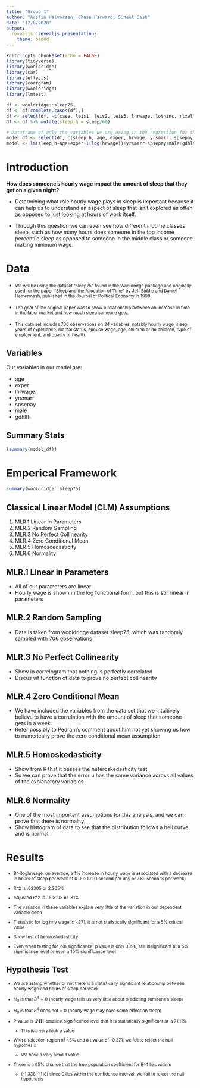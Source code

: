 ```yaml
---
title: "Group 1"
author: "Austin Halvorsen, Chase Harward, Suneet Dash"
date: "12/8/2020"
output:
  revealjs::revealjs_presentation:
    theme: blood
---
```


```r
knitr::opts_chunk$set(echo = FALSE)
library(tidyverse)
library(wooldridge)
library(car)
library(effects)
library(corrgram)
library(wooldridge)
library(lmtest)
```

```r
df <- wooldridge::sleep75
df <- df[complete.cases(df),]
df <- select(df, -c(case, leis1, leis2, leis3, lhrwage, lothinc, rlxall, south, union, yngkid))
df <- df %>% mutate(sleep_h = sleep/60)

# Dataframe of only the variables we are using in the regression for the slide
model_df <- select(df, c(sleep_h, age, exper, hrwage, yrsmarr, spsepay, male, gdhlth, totwrk))
model <- lm(sleep_h~age+exper+I(log(hrwage))+yrsmarr+spsepay+male+gdhlth+totwrk, df)
```


# Introduction {data-transition="slide-in fade-out"}

__How does someone's hourly wage impact the amount of sleep that they get on a given night?__

<section style="text-align: left;">

- Determining what role hourly wage plays in sleep is important because it can help us to understand an aspect of sleep that isn’t explored as often as opposed to just looking at hours of work itself. 

- Through this question we can even see how different income classes sleep, such as how many hours does someone in the top income percentile sleep as opposed to someone in the middle class or someone making minimum wage.

</section>

# Data {data-transition="slide-in fade-out"}

- <small>We will be using the dataset “sleep75” found in the Wooldridge package and originally used for the paper “Sleep and the Allocation of Time” by Jeff Biddle and Daniel Hamermesh, published in the Journal of Political Economy in 1998.</small>

- <small>The goal of the original paper was to show a relationship between an increase in time in the labor market and how much sleep someone gets.</small>

- <small>This data set includes 706 observations on 34 variables, notably hourly wage, sleep, years of experience, marital status, spouse wage, age, children or no children, type of employment, and quality of health.</small>

## Variables

Our variables in our model are:

<section style="text-align: left;">

- age            
- exper           
- lhrwage
- yrsmarr         
- spsepay        
- male         
- gdhlth

</section>

## Summary Stats 

```r
(summary(model_df))
```



# Emperical Framework {data-transition="slide-in fade-out"}

```r
summary(wooldridge::sleep75)
```


## Classical Linear Model (CLM) Assumptions

1. MLR.1 Linear in Parameters
2. MLR.2 Random Sampling
3. MLR.3 No Perfect Collinearity
4. MLR.4 Zero Conditional Mean
5. MLR.5 Homoscedasticity
6. MLR.6 Normality

## MLR.1 Linear in Parameters

- All of our parameters are linear
- Hourly wage is shown in the log functional form, but this is still linear in parameters


## MLR.2 Random Sampling

- Data is taken from wooldridge dataset sleep75, which was randomly sampled with 706 observations


## MLR.3 No Perfect Collinearity

- Show in correlogram that nothing is perfectly correlated
- Discus vif function of data to prove no perfect collinearity


## MLR.4 Zero Conditional Mean

- We have included the variables from the data set that we intuitively believe to have a correlation with the amount of sleep that someone gets in a week. 
- Refer possibly to Pedram’s comment about him not yet showing us how to numerically prove the zero conditional mean assumption

## MLR.5 Homoskedasticity

- Show from R that it passes the heteroskedasticity test
- So we can prove that the error u has the same variance across all values of the explanatory variables


## MLR.6 Normality

- One of the most important assumptions for this analysis, and we can prove that there is normality.
- Show histogram of data to see that the distribution follows a bell curve and is normal.


# Results {data-transition="slide-in fade-out"}

<small>

- B^4loghrwage: on average, a 1% increase in hourly wage is associated with a decrease in hours of sleep per week of 0.002191 (1 second per day or 7.89 seconds per week)
- R^2 is .02305 or 2.305%
- Adjusted R^2 is .008103 or .81%

- The variation in these variables explain very little of the variation in our dependent variable sleep
- T statistic for log hrly wage is -.371, it is not statistically significant for a 5% critical value
- Show test of heteroskedasticity
- Even when testing for join significance, p value is only .1398, still insignificant at a 5% significance level or even a 10% significance level

</small>

## Hypothesis Test

<small>

- We are asking whether or not there is a statistically significant relationship between hourly wage and hours of sleep per week

- $H_0$ is that $B^4 = 0$ (hourly wage tells us very little about predicting someone’s sleep)
- $H_a$ is that $B^4 \text{ does not} = 0$ (hourly wage may have some effect on sleep)
- P value is __.7111__-smallest significance level that it is statistically significant at is 71.11%
    - This is a very high p value
- With a rejection region of <5% and a t value of -0.371, we fail to reject the null hypothesis
    - We have a very small t value
- There is a 95% chance that the true population coefficient for B^4 lies within:
    - (-1.338, 1.118) since 0 lies within the confidence interval, we fail to reject the null hypothesis

</small>
